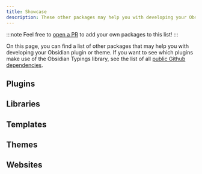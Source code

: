 ```yaml
---
title: Showcase
description: These other packages may help you with developing your Obsidian plugin.
---
```



:::note
Feel free to [open a PR](https://github.com/Fevol/obsidian-typings/edit/main/docs/src/content/docs/resources/showcase.mdx) to add your own packages to this list!
:::

On this page, you can find a list of other packages that may help you with developing your Obsidian plugin or theme.
If you want to see which plugins make use of the Obsidian Typings library, see the list of all [public Github dependencies](https://github.com/fevol/obsidian-typings/network/dependents).

## Plugins

<CardGrid>
    <LinkCard
        href="https://github.com/TfTHacker/obsidian42-brat"
        title="TfTHacker/obsidian42-brat"
        description="A plugin for reviewing and testing beta plugins and themes."
    />
    <LinkCard
        href="https://github.com/chrisgrieser/obsidian-theme-design-utilities"
        title="chrisgrieser/obsidian-theme-design-utilities"
        description="Provides utilities and quality-of-life features for theme designers."
    />
    <LinkCard
        href="https://github.com/pjeby/hot-reload"
        title="pjeby/hot-reload"
        description="Hot-reload your plugin in the Obsidian app on new builds."
    />
</CardGrid>


## Libraries

<CardGrid>
    <LinkCard
        href="https://github.com/obsidian-community/obsidian-community-lib"
        title="obsidian-community/obsidian-community-lib"
        description="An npm package of commonly used Obsidian plugin utilities."
    />
    <LinkCard
        href="https://github.com/mnaoumov/obsidian-dev-utils"
        title="mnaoumouv/obsidian-dev-utils"
        description="A collection of essential functions and CLI tools to streamline your development process."
    />
    <LinkCard
        href="https://github.com/Fevol/obsidian-database-library"
        title="Fevol/obsidian-database-library"
        description="A tiny library for creating persistent databases that stay in sync with the Obsidian vault."
    />
</CardGrid>


## Templates

<CardGrid>
    <LinkCard
        href="https://github.com/mnaoumov/generator-obsidian-plugin"
        title="mnaoumov/generator-obsidian-plugin"
        description="Quickly generate a plugin template using Yeoman."
    />
    <LinkCard
        href="https://github.com/Quorafind/Obsidian-Svelte-Starter"
        title="Quorafind/Obsidian-Svelte-Starter"
        description="A starter template for creating an Obsidian plugin with SvelteJS."
    />
    <LinkCard
        href="https://github.com/emilio-toledo/obsidian-svelte-plugin"
        title="emilio-toledo/obsidian-svelte-plugin"
        description=" Powerful Obsidian plugin template with Svelte and TailwindCSS (UnoCSS)."
    />
    <LinkCard
        href="https://github.com/obsidian-community/obsidian-react-starter"
        title="obsidian-community/obsidian-react-starter"
        description="A starter template for creating an Obsidian plugin with ReactJS."
    />
    <LinkCard
        href="https://github.com/obsidian-community/obsidian-preact-template"
        title="obsidian-community/obsidian-preact-template"
        description="A starter template for using creating Obsidian plugins in PreactJS."
    />
    <LinkCard
        href="https://github.com/obsidian-community/obsidian-theme-template"
        title="obsidian-community/obsidian-theme-template"
        description="A starter template for creating an Obsidian theme."
    />
    <LinkCard
        href="https://github.com/rachtsingh/obsidian-rust-template"
        title="rachtsingh/obsidian-rust-template"
        description="A starting point for creating Rust-based Obsidian templates."
    />
    <LinkCard
        href="https://github.com/guopenghui/obsidian-vue-starter"
        title="guopenghui/obsidian-vue-starter"
        description="A starter template for creating obsidian plugins with Vue.js."
    />
    <LinkCard
        href="https://github.com/unxok/obsidian-vite"
        title="guopenghui/obsidian-vite"
        description="Obsidian plugin template using Vite, TS, Tailwindcss, and React or Solid."
    />
</CardGrid>


## Themes

<CardGrid>
    <LinkCard
        href="https://github.com/obsidian-community/theme-dev-vault"
        title="obsidian-community/theme-dev-vault"
        description="An Obsidian vault to aid in theme development."
    />
</CardGrid>

## Websites

<CardGrid>
    <LinkCard
        href="https://docs.obsidian.md/Plugins"
        title="Official Plugin Docs"
        description="The main resource for Obsidian plugin and theme development."
    />
    <LinkCard
        href="https://www.moritzjung.dev/obsidian-stats/"
        title="Obsidian Stats"
        description="Provides statistics about the Obsidian ecosystem (themes, plugins, releases)."
    />
    <LinkCard
        href="https://obsidian-plugin-stats.vercel.app/"
        title="Obsidian Plugin Stats"
        description="Provides statistics about new plugins and their downloads."
    />
    <LinkCard
        href="https://obsidianaddict.com/"
        title="<strike>Obsidian Addict</strike>"
        description="<span class='content-badge content-badge--warning'>OUTDATED</span> Tracks plugins and scores them on various metrics."
    />
</CardGrid>
